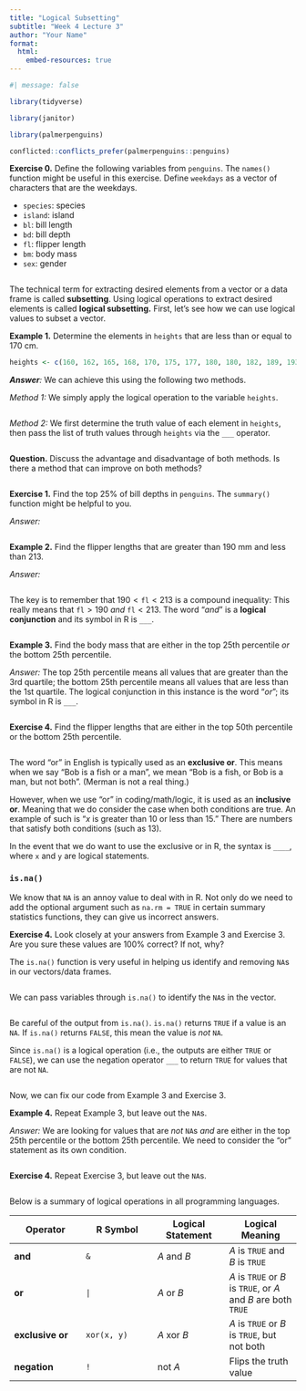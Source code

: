 ```yaml
---
title: "Logical Subsetting"
subtitle: "Week 4 Lecture 3"
author: "Your Name"
format: 
  html:
    embed-resources: true
---
```


```r
#| message: false

library(tidyverse)

library(janitor)

library(palmerpenguins)

conflicted::conflicts_prefer(palmerpenguins::penguins)
```

**Exercise 0.** Define the following variables from `penguins`. The `names()` function might be useful in this exercise. Define `weekdays` as a vector of characters that are the weekdays.

-   `species`: species
-   `island`: island
-   `bl`: bill length
-   `bd`: bill depth
-   `fl`: flipper length
-   `bm`: body mass
-   `sex`: gender

```r
```

The technical term for extracting desired elements from a vector or a data frame is called **subsetting**. Using logical operations to extract desired elements is called **logical subsetting.** First, let's see how we can use logical values to subset a vector.

**Example 1.** Determine the elements in `heights` that are less than or equal to 170 cm.

```r
heights <- c(160, 162, 165, 168, 170, 175, 177, 180, 180, 182, 189, 193)
```

***Answer**:* We can achieve this using the following two methods.

*Method 1:* We simply apply the logical operation to the variable `heights`.

```r
```

*Method 2:* We first determine the truth value of each element in `heights`, then pass the list of truth values through `heights` via the `___` operator.

```r
```

**Question.** Discuss the advantage and disadvantage of both methods. Is there a method that can improve on both methods?

```r
```

**Exercise 1.** Find the top 25% of bill depths in `penguins`. The `summary()` function might be helpful to you.

*Answer:*

```r
```

**Example 2.** Find the flipper lengths that are greater than 190 mm and less than 213.

*Answer:*

```r
```

The key is to remember that $190 < \texttt{fl} < 213$ is a compound inequality: This really means that $\texttt{fl} > 190$ *and* $\texttt{fl} < 213$. The word "*and*" is a **logical conjunction** and its symbol in R is `___`.

```r
```

**Example 3.** Find the body mass that are either in the top 25th percentile *or* the bottom 25th percentile.

*Answer:* The top 25th percentile means all values that are greater than the 3rd quartile; the bottom 25th percentile means all values that are less than the 1st quartile. The logical conjunction in this instance is the word "*or*"; its symbol in R is `___`.

```r
```

**Exercise 4.** Find the flipper lengths that are either in the top 50th percentile or the bottom 25th percentile.

```r
```

::: callout-note
The word "or" in English is typically used as an **exclusive or**. This means when we say "Bob is a fish or a man", we mean "Bob is a fish, or Bob is a man, but not both". (Merman is not a real thing.)

However, when we use "or" in coding/math/logic, it is used as an **inclusive or**. Meaning that we do consider the case when both conditions are true. An example of such is "$x$ is greater than 10 or less than 15." There are numbers that satisfy both conditions (such as 13).

In the event that we do want to use the exclusive or in R, the syntax is `____`, where `x` and `y` are logical statements.
:::

### `is.na()`

We know that `NA` is an annoy value to deal with in R. Not only do we need to add the optional argument such as `na.rm = TRUE` in certain summary statistics functions, they can give us incorrect answers.

**Exercise 4.** Look closely at your answers from Example 3 and Exercise 3. Are you sure these values are 100% correct? If not, why?

The `is.na()` function is very useful in helping us identify and removing `NA`s in our vectors/data frames.

```r
```

We can pass variables through `is.na()` to identify the `NA`s in the vector.

```r
```

::: callout-caution
Be careful of the output from `is.na()`. `is.na()` returns `TRUE` if a value is an `NA`. If `is.na()` returns `FALSE`, this mean the value is *not* `NA`.
:::

Since `is.na()` is a logical operation (i.e., the outputs are either `TRUE` or `FALSE`), we can use the negation operator `___` to return `TRUE` for values that are not `NA`.

```r
```

Now, we can fix our code from Example 3 and Exercise 3.

**Example 4.** Repeat Example 3, but leave out the `NA`s.

*Answer:* We are looking for values that are *not* `NA`s *and* are either in the top 25th percentile or the bottom 25th percentile. We need to consider the "or" statement as its own condition.

```r
```

**Exercise 4.** Repeat Exercise 3, but leave out the `NA`s.

```r
```

Below is a summary of logical operations in all programming languages.

| Operator | R Symbol | Logical Statement | Logical Meaning |
|------------------|------------------|------------------|------------------|
| **and** | `&` | $A$ and $B$ | $A$ is `TRUE` and $B$ is `TRUE` |
| **or** | `|` | $A$ or $B$ | $A$ is `TRUE` or $B$ is `TRUE`, or $A$ and $B$ are both `TRUE` |
| **exclusive or** | `xor(x, y)` | $A$ xor $B$ | $A$ is `TRUE` or $B$ is `TRUE`, but not both |
| **negation** | `!` | not $A$ | Flips the truth value |
